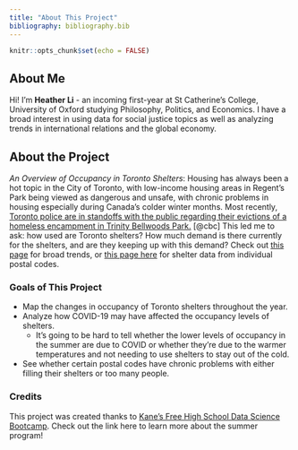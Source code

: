 ```yaml
---
title: "About This Project"
bibliography: bibliography.bib
---
```


```r
knitr::opts_chunk$set(echo = FALSE)
```

## About Me
Hi! I'm **Heather Li** - an incoming first-year at St Catherine's College, University of Oxford studying Philosophy, Politics, and Economics. I have a broad interest in using data for social justice topics as well as analyzing trends in international relations and the global economy.

## About the Project
*An Overview of Occupancy in Toronto Shelters*: Housing has always been a hot topic in the City of Toronto, with low-income housing areas in Regent's Park being viewed as dangerous and unsafe, with chronic problems in housing especially during Canada's colder winter months. Most recently, [Toronto police are in standoffs with the public regarding their evictions of a homeless encampment in Trinity Bellwoods Park.](https://www.cbc.ca/news/canada/toronto/trinity-bellwoods-homeless-encampment-1.6074952) [@cbc] This led me to ask: how used are Toronto shelters? How much demand is there currently for the shelters, and are they keeping up with this demand? Check out [this page](index.html) for broad trends, or [this page here](postal-code.html) for shelter data from individual postal codes.

### Goals of This Project
* Map the changes in occupancy of Toronto shelters throughout the year.
* Analyze how COVID-19 may have affected the occupancy levels of shelters.
  + It's going to be hard to tell whether the lower levels of occupancy in the summer are due to COVID or whether they're due to the warmer temperatures and not needing to use shelters to stay out of the cold.
* See whether certain postal codes have chronic problems with either filling their shelters or too many people.

### Credits
This project was created thanks to [Kane's Free High School Data Science Bootcamp](https://bootcamp.davidkane.info/). Check out the link here to learn more about the summer program!